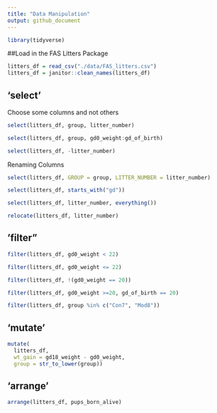 ```yaml
---
title: "Data Manipulation"
output: github_document
---
```


```r
library(tidyverse)
```

##Load in the FAS Litters Package

```r
litters_df = read_csv("./data/FAS_litters.csv")
litters_df = janitor::clean_names(litters_df)
```

## 'select'

Choose some columns and not others

```r
select(litters_df, group, litter_number)
```

```r
select(litters_df, group, gd0_weight:gd_of_birth)
```

```r
select(litters_df, -litter_number)
```

Renaming Columns
```r
select(litters_df, GROUP = group, LITTER_NUMBER = litter_number)
```

```r
select(litters_df, starts_with("gd"))
```

```r
select(litters_df, litter_number, everything())
```

```r
relocate(litters_df, litter_number)
```

## 'filter"

```r
filter(litters_df, gd0_weight < 22)
```

```r
filter(litters_df, gd0_weight <= 22)
```


```r
filter(litters_df, !(gd0_weight == 20))
```

```r
filter(litters_df, gd0_weight >=20, gd_of_birth == 20)
```

```r
filter(litters_df, group %in% c("Con7", "Mod8"))
```

## 'mutate'

```r
mutate(
  litters_df,
  wt_gain = gd18_weight - gd0_weight,
  group = str_to_lower(group))
```

## 'arrange'

```r
arrange(litters_df, pups_born_alive)
```




